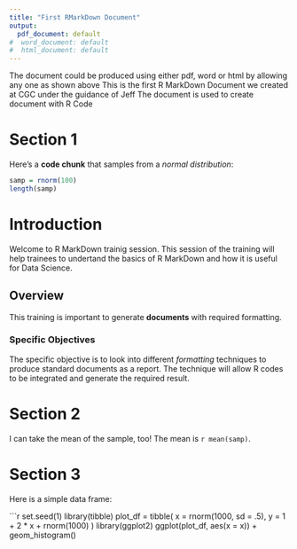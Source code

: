 ---
title: "First RMarkDown Document"
output:
  pdf_document: default
#  word_document: default
#  html_document: default
---
The document could be produced using either pdf, word or html by allowing any one as shown above
This is the first R MarkDown Document we created at CGC under the guidance of Jeff
The document is used to create document with R Code

# Section 1

Here's a **code chunk** that samples from 
a _normal distribution_:

```{r}
samp = rnorm(100)
length(samp)
```

# Introduction
Welcome to R MarkDown trainig session. This session of the training will help trainees to undertand the basics of R MarkDown and how it is useful for Data Science.

## Overview
This training is important to generate **documents** with required formatting.

### Specific Objectives
The specific objective is to look into different *formatting* techniques to produce standard documents as a report. The technique will allow R codes to be integrated and generate the required result. 

# Section 2

I can take the mean of the sample, too!
The mean is `r mean(samp)`.

# Section 3

Here is a simple data frame: 

```{r}
set.seed(1)
library(tibble)
plot_df = tibble(
  x = rnorm(1000, sd = .5),
  y = 1 + 2 * x + rnorm(1000)
)
library(ggplot2)
ggplot(plot_df, aes(x = x)) + geom_histogram()
